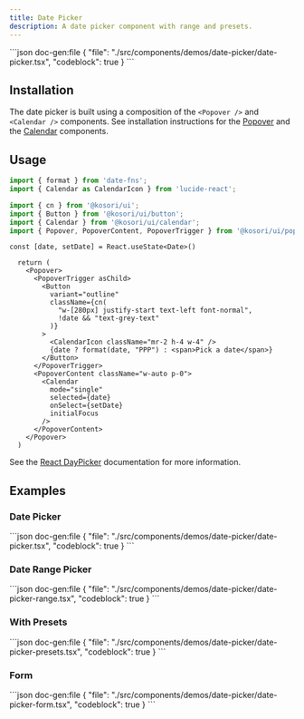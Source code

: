 ```yaml
---
title: Date Picker
description: A date picker component with range and presets.
---
```


<ComponentPreview name='date-picker'>
```json doc-gen:file
{
  "file": "./src/components/demos/date-picker/date-picker.tsx",
  "codeblock": true
}
```
</ComponentPreview>

## Installation

The date picker is built using a composition of the `<Popover />` and `<Calendar />` components.
See installation instructions for the [Popover](/docs/ui/popover#installation) and the [Calendar](/docs/ui/calendar#installation) components.

## Usage

```ts
import { format } from 'date-fns';
import { Calendar as CalendarIcon } from 'lucide-react';

import { cn } from '@kosori/ui';
import { Button } from '@kosori/ui/button';
import { Calendar } from '@kosori/ui/calendar';
import { Popover, PopoverContent, PopoverTrigger } from '@kosori/ui/popover';
```

```tsx
const [date, setDate] = React.useState<Date>()

  return (
    <Popover>
      <PopoverTrigger asChild>
        <Button
          variant="outline"
          className={cn(
            "w-[280px] justify-start text-left font-normal",
            !date && "text-grey-text"
          )}
        >
          <CalendarIcon className="mr-2 h-4 w-4" />
          {date ? format(date, "PPP") : <span>Pick a date</span>}
        </Button>
      </PopoverTrigger>
      <PopoverContent className="w-auto p-0">
        <Calendar
          mode="single"
          selected={date}
          onSelect={setDate}
          initialFocus
        />
      </PopoverContent>
    </Popover>
  )
```

See the [React DayPicker](https://daypicker.dev) documentation for more information.

## Examples

### Date Picker

<ComponentPreview name='date-picker'>
```json doc-gen:file
{
  "file": "./src/components/demos/date-picker/date-picker.tsx",
  "codeblock": true
}
```
</ComponentPreview>

### Date Range Picker

<ComponentPreview name='date-picker-range'>
```json doc-gen:file
{
  "file": "./src/components/demos/date-picker/date-picker-range.tsx",
  "codeblock": true
}
```
</ComponentPreview>

### With Presets

<ComponentPreview name='date-picker-presets'>
```json doc-gen:file
{
  "file": "./src/components/demos/date-picker/date-picker-presets.tsx",
  "codeblock": true
}
```
</ComponentPreview>

### Form

<ComponentPreview name='date-picker-form'>
```json doc-gen:file
{
  "file": "./src/components/demos/date-picker/date-picker-form.tsx",
  "codeblock": true
}
```
</ComponentPreview>
